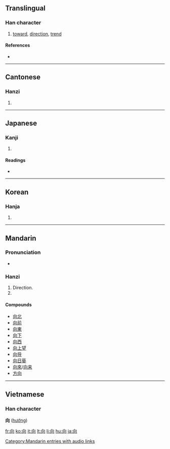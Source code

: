 <!--{{also|嚮|曏}}-->
{{also|何|同|回}}
==Translingual==

===Han character===
{{Han char|rn=30|rad=口|as=03|sn=6|four=2722<sub>0</sub>|canj=竹月口 (HBR)|ids=⿱[[丿]][[冋]]}}

# [[toward]], [[direction]], [[trend]]

====References====
* {{Han ref|kx=0176.040|dkj=03301|dj=0393.040|hdz=10579.080|uh=5411|ud=21521|bh=A656|bd=42582}}

----

==Cantonese==

===Hanzi===
{{yue-hanzi|jyut=|y=heung3}}

# {{defn|Cantonese|sort=口03}}

----

==Japanese==

===Kanji===
{{ja-kanji|grade=3|rs=口03}}

# {{defn|Japanese}}

====Readings====
* {{ja-readings|on=コウ (kō), キョウ (kyō), ショウ (shō)|kun=[[むく]] (muku), [[むかう]] (mukau), [[さきに]] (sakini)}}

----

==Korean==

===Hanja===
{{ko-hanja|hangeul=[[향]], [[상]]|rv=hyang, sang|mr=hyang, sang}}

# {{defn|Korean|sort=口03}}

----

==Mandarin==

===Pronunciation===
* {{audio|zh-xiàng.ogg|audio}}

===Hanzi===
{{cmn-hanzi|tra=曏|pin=[[chà]] ([[cha4]]), [[xiàng]] ([[xiang4]]), [[zhā]] ([[zha1]])|wg=ch'a<sup>4</sup>, hsiang<sup>4</sup>, cha<sup>1</sup>}}

# Direction.
# {{defn|Mandarin|sort=口03}}

====Compounds====
* [[向北]]
* [[向前]]
* [[向東]]
* [[向下]]
* [[向西]]
* [[向上望]]
* [[向导]]
* [[向日葵]]
* [[向來]]/[[向来]]
* [[方向]]

[[Category:Mandarin entries with audio links]]

----

==Vietnamese==
===Han character===
'''向''' ([[hướng]])

[[fr:向]]
[[ko:向]]
[[it:向]]
[[lt:向]]
[[li:向]]
[[hu:向]]
[[ja:向]]